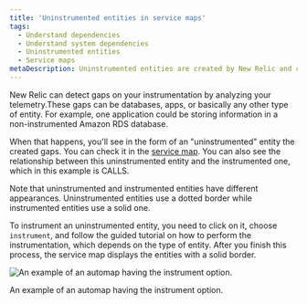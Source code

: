```yaml
---
title: 'Uninstrumented entities in service maps'
tags:
  - Understand dependencies
  - Understand system dependencies
  - Uninstrumented entities
  - Service maps
metaDescription: Uninstrumented entities are created by New Relic and can be easily instrumented by the customer
---
```


New Relic can detect gaps on your instrumentation by analyzing your telemetry.These gaps can be databases, apps, or basically any other type of entity. For example, one application could be storing information in a non-instrumented Amazon RDS database.

When that happens, you'll see in the form of an "uninstrumented" entity the created gaps. You can check it in the [service map](/docs/new-relic-solutions/new-relic-one/ui-data/service-maps/introduction-service-maps). You can also see the relationship between this uninstrumented entity and the instrumented one, which in this example is CALLS.

<Callout variant="tip">
  Note that uninstrumented and instrumented entities have different appearances. Uninstrumented entities use a dotted border while instrumented entities use a solid one.
</Callout>

To instrument an uninstrumented entity, you need to click on it, choose `instrument`, and follow the guided tutorial on how to perform the instrumentation, which depends on the type of entity. After you finish this process, the service map displays the entities with a solid border.

<img
  title="uninstrumented entity service map.png"
  alt="An example of an automap having the instrument option."
  src={ServiceMapUninstrumentedEntity}
/>
<figcaption>
An example of an automap having the instrument option. 
</figcaption>
